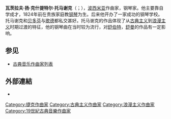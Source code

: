 {{Infobox classical
| 中文名       = 托马谢克
| 画像         = V_J_Tomášek,_by_Antonín_Machek.jpg
| 附注         =
| 原文名       = Václav Tomášek
| 国别         = 捷克
| 出生日期     = {{birth date|1774|4|17}}
| 出生地       = 斯库捷奇
| 逝世日期     = {{death date and age|1850|4|3|1774|4|17}}
| 逝世地       = 布拉格
| 所属时期     = 古典主义，浪漫主义
| 所属乐派     =
| 擅长作品类型 = 管弦乐，钢琴曲，合唱
| 代表作       = 三部交响曲，两部钢琴曲，钢琴《田园诗》《狂想曲》，安魂曲
| 师从         = 
| 学生         = [[沃日谢克|沃日谢克]]
| 官方网站     =
}}

'''瓦茨拉夫·扬·克什提特尔·托马谢克'''（{{lang-cs|Václav Jan Křtitel Tomášek}}；{{bd|1774年|4月17日|1850年|4月3日}}），[[波西米亚|波西米亚]]作曲家，钢琴家。他主要靠自学成才，1824年前在贵族家庭教[[钢琴|钢琴]]为生。后来他开办了一家成功的钢琴学校。托马谢克和[[贝多芬|贝多芬]]与[[歌德|歌德]]都私交甚好。托马谢克的作品体现了从[[古典主义音乐|古典主义]]到[[浪漫主义音乐|浪漫主义]]时期过渡的特征，他的钢琴曲在当时较为流行，对[[舒伯特|舒伯特]]，[[舒曼|舒曼]]的作品有一定影响。

== 参见 ==
{{portal box|古典音樂}}
* [[古典音乐作曲家列表|古典音乐作曲家列表]]

== 外部連結 ==
* {{IMSLP|id=Tomášek, Václav Jan}}

{{Authority control}}

{{DEFAULTSORT:Tomasek, Vaclav Jan Krtitel}}
[[Category:捷克作曲家|Category:捷克作曲家]]
[[Category:古典主义作曲家|Category:古典主义作曲家]]
[[Category:浪漫主义作曲家|Category:浪漫主义作曲家]]
[[Category:19世紀古典音樂作曲家|Category:19世紀古典音樂作曲家]]